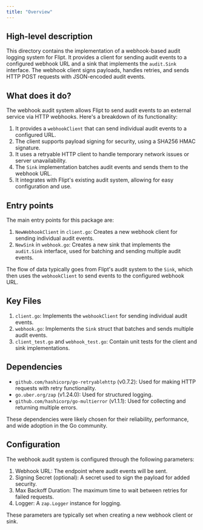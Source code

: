 ```yaml
---
title: "Overview"
---
```


## High-level description
This directory contains the implementation of a webhook-based audit logging system for Flipt. It provides a client for sending audit events to a configured webhook URL and a sink that implements the `audit.Sink` interface. The webhook client signs payloads, handles retries, and sends HTTP POST requests with JSON-encoded audit events.

## What does it do?
The webhook audit system allows Flipt to send audit events to an external service via HTTP webhooks. Here's a breakdown of its functionality:

1. It provides a `webhookClient` that can send individual audit events to a configured URL.
2. The client supports payload signing for security, using a SHA256 HMAC signature.
3. It uses a retryable HTTP client to handle temporary network issues or server unavailability.
4. The `Sink` implementation batches audit events and sends them to the webhook URL.
5. It integrates with Flipt's existing audit system, allowing for easy configuration and use.

## Entry points
The main entry points for this package are:

1. `NewWebhookClient` in `client.go`: Creates a new webhook client for sending individual audit events.
2. `NewSink` in `webhook.go`: Creates a new sink that implements the `audit.Sink` interface, used for batching and sending multiple audit events.

The flow of data typically goes from Flipt's audit system to the `Sink`, which then uses the `webhookClient` to send events to the configured webhook URL.

## Key Files
1. `client.go`: Implements the `webhookClient` for sending individual audit events.
2. `webhook.go`: Implements the `Sink` struct that batches and sends multiple audit events.
3. `client_test.go` and `webhook_test.go`: Contain unit tests for the client and sink implementations.

## Dependencies
- `github.com/hashicorp/go-retryablehttp` (v0.7.2): Used for making HTTP requests with retry functionality.
- `go.uber.org/zap` (v1.24.0): Used for structured logging.
- `github.com/hashicorp/go-multierror` (v1.1.1): Used for collecting and returning multiple errors.

These dependencies were likely chosen for their reliability, performance, and wide adoption in the Go community.

## Configuration
The webhook audit system is configured through the following parameters:

1. Webhook URL: The endpoint where audit events will be sent.
2. Signing Secret (optional): A secret used to sign the payload for added security.
3. Max Backoff Duration: The maximum time to wait between retries for failed requests.
4. Logger: A `zap.Logger` instance for logging.

These parameters are typically set when creating a new webhook client or sink.